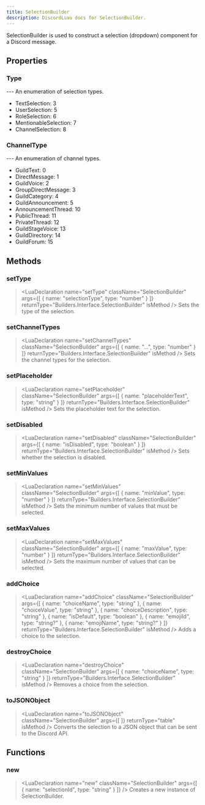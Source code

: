 ```yaml
---
title: SelectionBuilder
description: DiscordLuau docs for SelectionBuilder.
---
```

[//]: # (This file was automatically compiled through the Generator luau code under this repository)
[//]: # (if you want to edit the documentation of discord-luau, please write changes)
[//]: # (to the discord-luau repository itself, we extract the comments from discord-luau and translate)
[//]: # (them into markdown files that Nextra can interpret!)

[//]: # (----- DOCUMENT IMPORTS ----- )


[//]: # (----- DOCUMENT DESCRIPTION ----- )

SelectionBuilder is used to construct a selection (dropdown) component for a Discord message.

[//]: # (----- DOCUMENT PROPERTIES ----- )

## Properties

### Type

<LuaProperty name="SelectionBuilder.Type" type="table" />
---
An enumeration of selection types.

- TextSelection: 3
- UserSelection: 5
- RoleSelection: 6
- MentionableSelection: 7
- ChannelSelection: 8
### ChannelType

<LuaProperty name="SelectionBuilder.ChannelType" type="table" />
---
An enumeration of channel types.

- GuildText: 0
- DirectMessage: 1
- GuildVoice: 2
- GroupDirectMessage: 3
- GuildCategory: 4
- GuildAnnouncement: 5
- AnnouncementThread: 10
- PublicThread: 11
- PrivateThread: 12
- GuildStageVoice: 13
- GuildDirectory: 14
- GuildForum: 15

[//]: # (----- DOCUMENT METHODS ----- )

## Methods

### setType

> <LuaDeclaration name="setType" className="SelectionBuilder" args={[ { name: "selectionType", type: "number" } ]} returnType="Builders.Interface.SelectionBuilder" isMethod />
Sets the type of the selection.
### setChannelTypes

> <LuaDeclaration name="setChannelTypes" className="SelectionBuilder" args={[ { name: "...", type: "number" } ]} returnType="Builders.Interface.SelectionBuilder" isMethod />
Sets the channel types for the selection.
### setPlaceholder

> <LuaDeclaration name="setPlaceholder" className="SelectionBuilder" args={[ { name: "placeholderText", type: "string" } ]} returnType="Builders.Interface.SelectionBuilder" isMethod />
Sets the placeholder text for the selection.
### setDisabled

> <LuaDeclaration name="setDisabled" className="SelectionBuilder" args={[ { name: "isDisabled", type: "boolean" } ]} returnType="Builders.Interface.SelectionBuilder" isMethod />
Sets whether the selection is disabled.
### setMinValues

> <LuaDeclaration name="setMinValues" className="SelectionBuilder" args={[ { name: "minValue", type: "number" } ]} returnType="Builders.Interface.SelectionBuilder" isMethod />
Sets the minimum number of values that must be selected.
### setMaxValues

> <LuaDeclaration name="setMaxValues" className="SelectionBuilder" args={[ { name: "maxValue", type: "number" } ]} returnType="Builders.Interface.SelectionBuilder" isMethod />
Sets the maximum number of values that can be selected.
### addChoice

> <LuaDeclaration name="addChoice" className="SelectionBuilder" args={[ { name: "choiceName", type: "string" }, { name: "choiceValue", type: "string" }, { name: "choiceDescription", type: "string" }, { name: "isDefault", type: "boolean" }, { name: "emojiId", type: "string?" }, { name: "emojiName", type: "string?" } ]} returnType="Builders.Interface.SelectionBuilder" isMethod />
Adds a choice to the selection.
### destroyChoice

> <LuaDeclaration name="destroyChoice" className="SelectionBuilder" args={[ { name: "choiceName", type: "string" } ]} returnType="Builders.Interface.SelectionBuilder" isMethod />
Removes a choice from the selection.
### toJSONObject

> <LuaDeclaration name="toJSONObject" className="SelectionBuilder" args={[  ]} returnType="table" isMethod />
Converts the selection to a JSON object that can be sent to the Discord API.

[//]: # (----- DOCUMENT FUNCTIONS ----- )

## Functions

### new

> <LuaDeclaration name="new" className="SelectionBuilder" args={[ { name: "selectionId", type: "string" } ]} />
Creates a new instance of SelectionBuilder.

